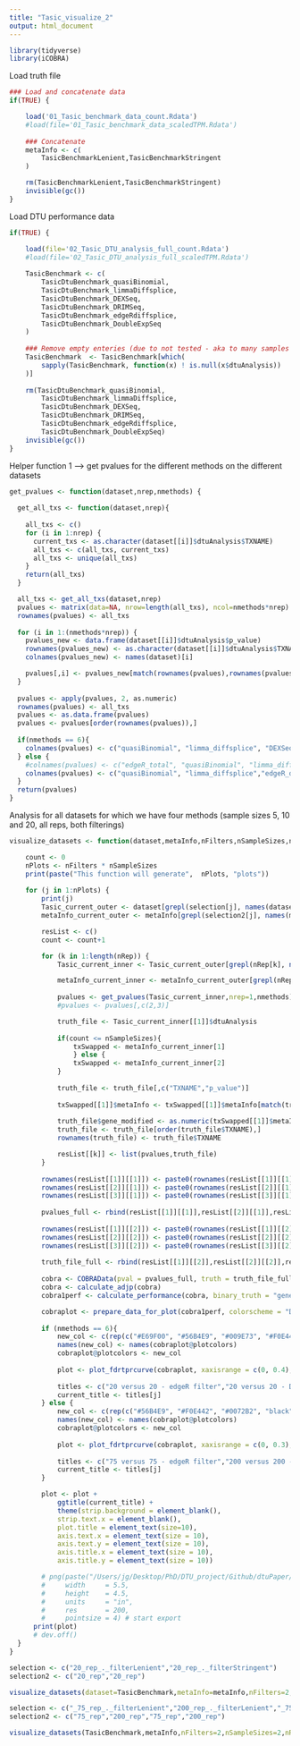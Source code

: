 ```yaml
---
title: "Tasic_visualize_2"
output: html_document
---
```


```r
library(tidyverse)
library(iCOBRA)
```

Load truth file

```r
### Load and concatenate data
if(TRUE) {

    load('01_Tasic_benchmark_data_count.Rdata')
    #load(file='01_Tasic_benchmark_data_scaledTPM.Rdata')
  
    ### Concatenate
    metaInfo <- c(
        TasicBenchmarkLenient,TasicBenchmarkStringent
    )

    rm(TasicBenchmarkLenient,TasicBenchmarkStringent)
    invisible(gc()) 
}
```

Load DTU performance data

```r
if(TRUE) {

    load(file='02_Tasic_DTU_analysis_full_count.Rdata')
    #load(file='02_Tasic_DTU_analysis_full_scaledTPM.Rdata')
  
    TasicBenchmark <- c(
        TasicDtuBenchmark_quasiBinomial,
        TasicDtuBenchmark_limmaDiffsplice,
        TasicDtuBenchmark_DEXSeq,
        TasicDtuBenchmark_DRIMSeq,
        TasicDtuBenchmark_edgeRdiffsplice,
        TasicDtuBenchmark_DoubleExpSeq
    )
    
    ### Remove empty enteries (due to not tested - aka to many samples for reasonable runtime)
    TasicBenchmark  <- TasicBenchmark[which(
        sapply(TasicBenchmark, function(x) ! is.null(x$dtuAnalysis))
    )]
    
    rm(TasicDtuBenchmark_quasiBinomial,
        TasicDtuBenchmark_limmaDiffsplice,
        TasicDtuBenchmark_DEXSeq,
        TasicDtuBenchmark_DRIMSeq,
        TasicDtuBenchmark_edgeRdiffsplice,
        TasicDtuBenchmark_DoubleExpSeq)
    invisible(gc())
}
```

Helper function 1 --> get pvalues for the different methods on the different datasets

```r
get_pvalues <- function(dataset,nrep,nmethods) {
  
  get_all_txs <- function(dataset,nrep){
  
    all_txs <- c()
    for (i in 1:nrep) {
      current_txs <- as.character(dataset[[i]]$dtuAnalysis$TXNAME)
      all_txs <- c(all_txs, current_txs)
      all_txs <- unique(all_txs)
    }
    return(all_txs)
  }

  all_txs <- get_all_txs(dataset,nrep)
  pvalues <- matrix(data=NA, nrow=length(all_txs), ncol=nmethods*nrep)
  rownames(pvalues) <- all_txs
  
  for (i in 1:(nmethods*nrep)) {
    pvalues_new <- data.frame(dataset[[i]]$dtuAnalysis$p_value)
    rownames(pvalues_new) <- as.character(dataset[[i]]$dtuAnalysis$TXNAME)
    colnames(pvalues_new) <- names(dataset)[i]

    pvalues[,i] <- pvalues_new[match(rownames(pvalues),rownames(pvalues_new)),1]
  }
  
  pvalues <- apply(pvalues, 2, as.numeric)
  rownames(pvalues) <- all_txs
  pvalues <- as.data.frame(pvalues)
  pvalues <- pvalues[order(rownames(pvalues)),]
  
  if(nmethods == 6){
    colnames(pvalues) <- c("quasiBinomial", "limma_diffsplice", "DEXSeq", "DRIMSeq","edgeR_diffsplice", "DoubleExpSeq")
  } else {
    #colnames(pvalues) <- c("edgeR_total", "quasiBinomial", "limma_diffsplice","edgeR_diffsplice", "DoubleExpSeq")
    colnames(pvalues) <- c("quasiBinomial", "limma_diffsplice","edgeR_diffsplice", "DoubleExpSeq")
  }
  return(pvalues)
}
```


Analysis for all datasets for which we have four methods (sample sizes 5, 10 and 20, all reps, both filterings)

```r
visualize_datasets <- function(dataset,metaInfo,nFilters,nSampleSizes,nRep,nmethods,selection,selection2) {

    count <- 0
    nPlots <- nFilters * nSampleSizes
    print(paste("This function will generate",  nPlots, "plots"))
  
    for (j in 1:nPlots) {
        print(j)
        Tasic_current_outer <- dataset[grepl(selection[j], names(dataset))]
        metaInfo_current_outer <- metaInfo[grepl(selection2[j], names(metaInfo))]

        resList <- c()
        count <- count+1

        for (k in 1:length(nRep)) {
            Tasic_current_inner <- Tasic_current_outer[grepl(nRep[k], names(Tasic_current_outer))]

            metaInfo_current_inner <- metaInfo_current_outer[grepl(nRep[k], names(metaInfo_current_outer))]
    
            pvalues <- get_pvalues(Tasic_current_inner,nrep=1,nmethods)
            #pvalues <- pvalues[,c(2,3)]

            truth_file <- Tasic_current_inner[[1]]$dtuAnalysis
    
            if(count <= nSampleSizes){
                txSwapped <- metaInfo_current_inner[1]          
                } else {
                txSwapped <- metaInfo_current_inner[2]
            }
    
            truth_file <- truth_file[,c("TXNAME","p_value")]
    
            txSwapped[[1]]$metaInfo <- txSwapped[[1]]$metaInfo[match(truth_file$TXNAME,txSwapped[[1]]$metaInfo$TXNAME),]
    
            truth_file$gene_modified <- as.numeric(txSwapped[[1]]$metaInfo$txSwapped)
            truth_file <- truth_file[order(truth_file$TXNAME),]
            rownames(truth_file) <- truth_file$TXNAME

            resList[[k]] <- list(pvalues,truth_file)
        }
        
        rownames(resList[[1]][[1]]) <- paste0(rownames(resList[[1]][[1]]), "_1")
        rownames(resList[[2]][[1]]) <- paste0(rownames(resList[[2]][[1]]), "_2")
        rownames(resList[[3]][[1]]) <- paste0(rownames(resList[[3]][[1]]), "_3")
        
        pvalues_full <- rbind(resList[[1]][[1]],resList[[2]][[1]],resList[[3]][[1]])
        
        rownames(resList[[1]][[2]]) <- paste0(rownames(resList[[1]][[2]]), "_1")
        rownames(resList[[2]][[2]]) <- paste0(rownames(resList[[2]][[2]]), "_2")
        rownames(resList[[3]][[2]]) <- paste0(rownames(resList[[3]][[2]]), "_3")
        
        truth_file_full <- rbind(resList[[1]][[2]],resList[[2]][[2]],resList[[3]][[2]])
        
        cobra <- COBRAData(pval = pvalues_full, truth = truth_file_full)
        cobra <- calculate_adjp(cobra)
        cobra1perf <- calculate_performance(cobra, binary_truth = "gene_modified", cont_truth = "none", splv = "none", aspects = c("fdrtpr", "fdrtprcurve", "overlap"))

        cobraplot <- prepare_data_for_plot(cobra1perf, colorscheme = "Dark2", facetted = TRUE)
        
        if (nmethods == 6){
            new_col <- c(rep(c("#E69F00", "#56B4E9", "#009E73", "#F0E442", "#0072B2", "black", "#999999"),4),rep("white",14))
            names(new_col) <- names(cobraplot@plotcolors)
            cobraplot@plotcolors <- new_col
    
            plot <- plot_fdrtprcurve(cobraplot, xaxisrange = c(0, 0.4), yaxisrange = c(0,0.75))
    
            titles <- c("20 versus 20 - edgeR filter","20 versus 20 - DRIMSeq filter")
            current_title <- titles[j]
        } else {
            new_col <- c(rep(c("#56B4E9", "#F0E442", "#0072B2", "black", "#999999"),4),rep("white",10))
            names(new_col) <- names(cobraplot@plotcolors)
            cobraplot@plotcolors <- new_col
    
            plot <- plot_fdrtprcurve(cobraplot, xaxisrange = c(0, 0.3), yaxisrange = c(0,1))
    
            titles <- c("75 versus 75 - edgeR filter","200 versus 200 - edgeR filter","75 versus 75 - DRIMSeq filter","200 versus 200 - DRIMSeq filter")
            current_title <- titles[j]
        }

        plot <- plot + 
            ggtitle(current_title) +
            theme(strip.background = element_blank(),
            strip.text.x = element_blank(),
            plot.title = element_text(size=10),
            axis.text.x = element_text(size = 10),
            axis.text.y = element_text(size = 10),
            axis.title.x = element_text(size = 10),
            axis.title.y = element_text(size = 10))

        # png(paste("/Users/jg/Desktop/PhD/DTU_project/Github/dtuPaper/new_analysis/Results/Tasic_benchmark/plot_icobra_scaled_TPM_", selection2[j], "_", sub("^[^f]*", "", selection[j]), ".png", sep = ""),
        #     width     = 5.5,
        #     height    = 4.5,
        #     units     = "in",
        #     res       = 200,
        #     pointsize = 4) # start export
      print(plot)
      # dev.off()
  }
}
```


```r
selection <- c("20_rep_._filterLenient","20_rep_._filterStringent")
selection2 <- c("20_rep","20_rep")

visualize_datasets(dataset=TasicBenchmark,metaInfo=metaInfo,nFilters=2,nSampleSizes=1,nRep=c("rep_1","rep_2","rep_3"),nmethods=6,selection = selection,selection2=selection2)

selection <- c("_75_rep_._filterLenient","200_rep_._filterLenient","_75_rep_._filterStringent","200_rep_._filterStringent")
selection2 <- c("75_rep","200_rep","75_rep","200_rep")

visualize_datasets(TasicBenchmark,metaInfo,nFilters=2,nSampleSizes=2,nRep=c("rep_1","rep_2","rep_3"),nmethods=4,selection = selection,selection2=selection2)
```


